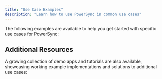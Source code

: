 ```yaml
---
title: "Use Case Examples"
description: "Learn how to use PowerSync in common use cases"
---
```


The following examples are available to help you get started with specific use cases for PowerSync:

<CardGroup>
  <Card title="Attachments / Files" icon="file" href="/usage/use-case-examples/attachments-files" horizontal/>
  <Card title="Background Syncing" icon="circle-notch" href="/usage/use-case-examples/background-syncing" horizontal/>
  <Card title="CRDTs" icon="code-merge" href="/usage/use-case-examples/crdts" horizontal/>
  <Card title="Custom Types, Arrays and JSON" icon="code" href="/usage/use-case-examples/custom-types-arrays-and-json" horizontal/>
  <Card title="Data Encryption" icon="lock" href="/usage/use-case-examples/data-encryption" horizontal/>
  <Card title="Data Pipelines" icon="code-branch" href="/usage/use-case-examples/custom-write-checkpoints" horizontal/>
  <Card title="Full-Text Search" icon="magnifying-glass" href="/usage/use-case-examples/full-text-search" horizontal/>
  <Card title="Infinite Scrolling" icon="scroll" href="/usage/use-case-examples/infinite-scrolling" horizontal/>
  <Card title="Local-only Usage" icon="laptop" href="/usage/use-case-examples/offline-only-usage" horizontal/>
  <Card title="PostGIS" icon="map" href="/usage/use-case-examples/postgis" horizontal/>
  <Card title="Prioritized Sync" icon="star" href="/usage/use-case-examples/prioritized-sync" horizontal/>
  <Card title="Raw SQLite Tables" icon="table" href="/usage/use-case-examples/raw-tables" horizontal/>
</CardGroup>

## Additional Resources

A growing collection of demo apps and tutorials are also available, showcasing working example implementations and solutions to additional use cases:

<CardGroup>
  <Card title="Demo Apps / Example Projects" icon="laptop-code" href="/resources/demo-apps-example-projects"horizontal />
  <Card title="Tutorials" icon="graduation-cap" href="/tutorials/overview"horizontal />
</CardGroup>
